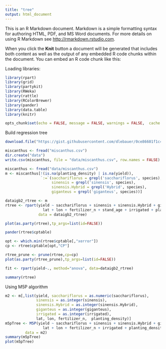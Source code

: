```yaml
---
title: "tree"
output: html_document
---
```


This is an R Markdown document. Markdown is a simple formatting syntax for authoring HTML, PDF, and MS Word documents. For more details on using R Markdown see <http://rmarkdown.rstudio.com>.

When you click the **Knit** button a document will be generated that includes both content as well as the output of any embedded R code chunks within the document. You can embed an R code chunk like this:

Loading libraries:
```r
library(rpart)
library(grid)
library(partykit)
library(RWeka)
library(rattle)
library(RColorBrewer)
library(pander)
library(data.table)
library(knitr)

opts_chunk$set(echo = FALSE, message = FALSE, warnings = FALSE,  cache = FALSE)

```

Build regression tree
```r
download.file("https://gist.githubusercontent.com/dlebauer/0ce86601f1c4ddedfdc6/raw/6100699539bdc7d2b46ae972b873788c5ff9e2a2/miscanthus.csv", method = 'curl', destfile = 'miscanthus.csv')

miscanthus <- fread("miscanthus.csv")
dir.create("data")
write.csv(miscanthus, file = "data/miscanthus.csv", row.names = FALSE)
```

```r
miscanthus <- fread("data/miscanthus.csv")
m <- miscanthus[!(is.na(planting_density) | is.na(yield)),
                `:=`(sacchariflorus = grepl('sacchariflorus', species),
                     sinensis = grepl('sinensis', species),
                     sinensis.Hybrid = grepl('Hybrid', species),
                     giganteus = grepl('giganteus', species))]

dataigb2_rtree <- m
rtree <- rpart(yield ~ sacchariflorus + sinensis + sinensis.Hybrid + giganteus +
                 lat + lon + fertilizer_n + stand_age + irrigated + planting_density, 
               data = dataigb2_rtree)

plot(as.party(rtree),tp_args=list(id=FALSE))

pander(rtree$cptable)

opt <- which.min(rtree$cptable[,"xerror"])
cp <- rtree$cptable[opt,"CP"]

rtree_prune <- prune(rtree,cp=cp)
plot(as.party(rtree_prune),tp_args=list(id=FALSE))

fit <- rpart(yield~., method="anova", data=dataigb2_rtree)

summary(rtree)
```

Using M5P algorithm
```r
m2 <- m[,list(yield, sacchariflorus = as.numeric(sacchariflorus), 
              sinensis = as.integer(sinensis), 
              sinensis.Hybrid = as.integer(sinensis.Hybrid), 
              giganteus = as.integer(giganteus),
              irrigated = as.integer(irrigated),
              lat, lon, fertilizer_n,  planting_density)]
m5pTree <- M5P(yield ~ sacchariflorus + sinensis + sinensis.Hybrid + giganteus +
                 lat + lon + fertilizer_n + irrigated + planting_density, 
         data = m2)
summary(m5pTree)
plot(m5pTree)
```

